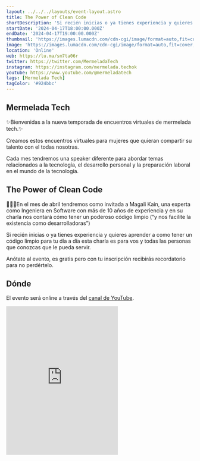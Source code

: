 ```yaml
---
layout: ../../../layouts/event-layout.astro
title: The Power of Clean Code
shortDescription: 'Si recién inicias o ya tienes experiencia y quieres aprender a como tener un código limpio para tu día a día esta charla es para vos y todas las personas que conozcas que le pueda servir.'
startDate: '2024-04-17T18:00:00.000Z'
endDate: '2024-04-17T19:00:00.000Z'
thumbnail: 'https://images.lumacdn.com/cdn-cgi/image/format=auto,fit=cover,dpr=1,quality=75,width=400,height=400/event-covers/1h/98056ad1-8a31-4807-a106-78d5a88bdee0'
image: 'https://images.lumacdn.com/cdn-cgi/image/format=auto,fit=cover,dpr=1,quality=75,width=400,height=400/event-covers/1h/98056ad1-8a31-4807-a106-78d5a88bdee0'
location: 'Online'
web: https://lu.ma/sm7ta06r
twitter: https://twitter.com/MermeladaTech
instagram: https://instagram.com/mermelada.techok
youtube: https://www.youtube.com/@mermeladatech
tags: [Mermelada Tech]
tagColor: '#924bbc'
---
```


## Mermelada Tech

​✨Bienvenidas a la nueva temporada de encuentros virtuales de mermelada tech.✨

​Creamos estos encuentros virtuales para mujeres que quieran compartir su talento con el todas nosotras.

​Cada mes tendremos una speaker diferente para abordar temas relacionados a la tecnología, el desarrollo personal y la preparación laboral en el mundo de la tecnología.

## The Power of Clean Code

👩‍💻🌈En el mes de abril tendremos como invitada a Magali Kain, una experta como Ingeniera en Software con más de 10 años de experiencia y en su charla nos contará cómo tener un poderoso código limpio (“y nos facilite la existencia como desarrolladoras”)

Si recién inicias o ya tienes experiencia y quieres aprender a como tener un código limpio para tu día a día esta charla es para vos y todas las personas que conozcas que le pueda servir.

Anótate al evento, es gratis pero con tu inscripción recibirás recordatorio para no perdértelo.

## Dónde

El evento será online a través del [canal de YouTube](https://www.youtube.com/@mermeladatech).

<iframe
  className="mt-4 w-full"
  height="400"
  src="https://www.youtube.com/embed/1YvTCaMDAnM?si=kZzFLXL6XLR38uNG"
  title="The Power of Clean Code"
  frameborder="0"
  allow="accelerometer; autoplay; clipboard-write; encrypted-media; gyroscope; picture-in-picture; web-share"
  referrerpolicy="strict-origin-when-cross-origin"
  allowfullscreen
></iframe>
